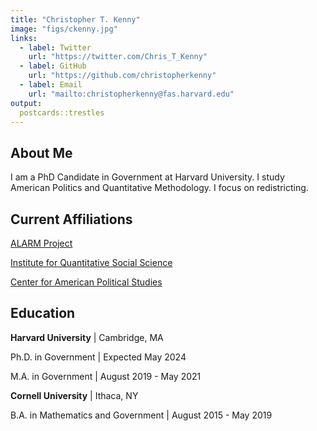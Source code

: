 ```yaml
---
title: "Christopher T. Kenny"
image: "figs/ckenny.jpg"
links:
  - label: Twitter
    url: "https://twitter.com/Chris_T_Kenny"
  - label: GitHub
    url: "https://github.com/christopherkenny"
  - label: Email
    url: "mailto:christopherkenny@fas.harvard.edu"
output:
  postcards::trestles
---
```


## About Me

I am a PhD Candidate in Government at Harvard University. I study American Politics and Quantitative Methodology. I focus on redistricting.

## Current Affiliations

[ALARM Project](https://alarm-redist.github.io/)

[Institute for Quantitative Social Science](https://www.iq.harvard.edu/)

[Center for American Political Studies](https://caps.gov.harvard.edu/)


## Education

**Harvard University** | Cambridge, MA

Ph.D. in Government | Expected May 2024 

M.A. in Government | August 2019 - May 2021

**Cornell University** | Ithaca, NY

B.A. in Mathematics and Government | August 2015 - May 2019